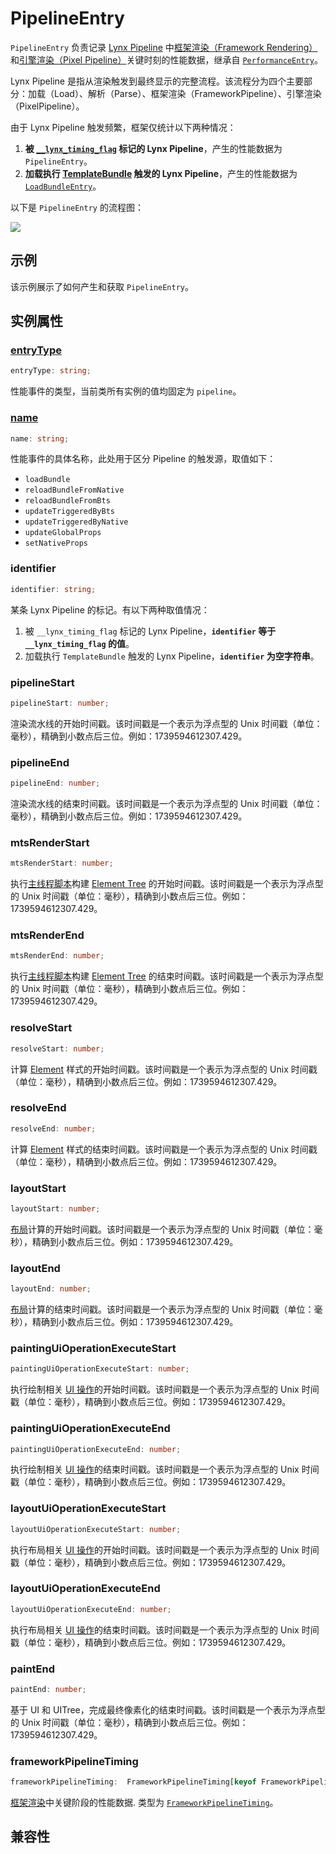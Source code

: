 
# PipelineEntry

`PipelineEntry` 负责记录 [Lynx Pipeline](/guide/spec#lynx-pipeline) 中[框架渲染（Framework Rendering）](/guide/spec#framework-rendering)和[引擎渲染（Pixel Pipeline）](/guide/spec#pixel-pipeline)关键时刻的性能数据，继承自 [`PerformanceEntry`](../performance-entry)。

Lynx Pipeline 是指从渲染触发到最终显示的完整流程。该流程分为四个主要部分：加载（Load）、解析（Parse）、框架渲染（FrameworkPipeline）、引擎渲染（PixelPipeline）。

由于 Lynx Pipeline 触发频繁，框架仅统计以下两种情况：

1. **被 [`__lynx_timing_flag`](/guide/performance/timing-flag) 标记的 Lynx Pipeline**，产生的性能数据为 `PipelineEntry`。
2. **加载执行 [TemplateBundle](/api/lynx-native-api/template-bundle) 触发的 Lynx Pipeline**，产生的性能数据为 [`LoadBundleEntry`](/api/lynx-api/performance-api/performance-entry/load-bundle-entry)。

以下是 `PipelineEntry` 的流程图：

<img src="https://lf-lynx.tiktok-cdns.com/obj/lynx-artifacts-oss-sg/lynx-website/assets/doc/pipeline-entry.png" />

## 示例

该示例展示了如何产生和获取 `PipelineEntry`。


<Go
  example="performance-api"
  defaultFile="src/pipeline_entry/index.tsx"
  defaultEntryFile="dist/pipeline_entry.lynx.bundle"
  img="https://lf-lynx.tiktok-cdns.com/obj/lynx-artifacts-oss-sg/lynx-website/assets/doc/pipeline-entry-demo.jpeg"
  entry="src/pipeline_entry"
  highlight="{11-21,31}"
/>

## 实例属性

### [entryType](/api/lynx-api/performance-api/performance-entry#entryType)

```ts
entryType: string;
```

性能事件的类型，当前类所有实例的值均固定为 `pipeline`。

### [name](/api/lynx-api/performance-api/performance-entry#name)

```ts
name: string;
```

性能事件的具体名称，此处用于区分 Pipeline 的触发源，取值如下：

- `loadBundle`
- `reloadBundleFromNative`
- `reloadBundleFromBts`
- `updateTriggeredByBts`
- `updateTriggeredByNative`
- `updateGlobalProps`
- `setNativeProps`

### identifier

```ts
identifier: string;
```

某条 Lynx Pipeline 的标记。有以下两种取值情况：

1. 被 `__lynx_timing_flag` 标记的 Lynx Pipeline，**`identifier` 等于 `__lynx_timing_flag` 的值**。
2. 加载执行 `TemplateBundle` 触发的 Lynx Pipeline，**`identifier` 为空字符串**。

### pipelineStart

```ts
pipelineStart: number;
```

渲染流水线的开始时间戳。该时间戳是一个表示为浮点型的 Unix 时间戳（单位：毫秒），精确到小数点后三位。例如：1739594612307.429。

### pipelineEnd

```ts
pipelineEnd: number;
```

渲染流水线的结束时间戳。该时间戳是一个表示为浮点型的 Unix 时间戳（单位：毫秒），精确到小数点后三位。例如：1739594612307.429。

### mtsRenderStart

```ts
mtsRenderStart: number;
```

执行[主线程脚本](/guide/spec#main-thread-script-or-mts)构建 [Element Tree](/guide/spec#element-tree) 的开始时间戳。该时间戳是一个表示为浮点型的 Unix 时间戳（单位：毫秒），精确到小数点后三位。例如：1739594612307.429。

### mtsRenderEnd

```ts
mtsRenderEnd: number;
```

执行[主线程脚本](/guide/spec#main-thread-script-or-mts)构建 [Element Tree](/guide/spec#element-tree) 的结束时间戳。该时间戳是一个表示为浮点型的 Unix 时间戳（单位：毫秒），精确到小数点后三位。例如：1739594612307.429。

### resolveStart

```ts
resolveStart: number;
```

计算 [Element](/guide/spec#element) 样式的开始时间戳。该时间戳是一个表示为浮点型的 Unix 时间戳（单位：毫秒），精确到小数点后三位。例如：1739594612307.429。

### resolveEnd

```ts
resolveEnd: number;
```

计算 [Element](/guide/spec#element) 样式的结束时间戳。该时间戳是一个表示为浮点型的 Unix 时间戳（单位：毫秒），精确到小数点后三位。例如：1739594612307.429。

### layoutStart

```ts
layoutStart: number;
```

[布局](/guide/spec#layout)计算的开始时间戳。该时间戳是一个表示为浮点型的 Unix 时间戳（单位：毫秒），精确到小数点后三位。例如：1739594612307.429。

### layoutEnd

```ts
layoutEnd: number;
```

[布局](/guide/spec#layout)计算的结束时间戳。该时间戳是一个表示为浮点型的 Unix 时间戳（单位：毫秒），精确到小数点后三位。例如：1739594612307.429。

### paintingUiOperationExecuteStart

```ts
paintingUiOperationExecuteStart: number;
```

执行绘制相关 [UI 操作](/guide/spec#ui-op)的开始时间戳。该时间戳是一个表示为浮点型的 Unix 时间戳（单位：毫秒），精确到小数点后三位。例如：1739594612307.429。

### paintingUiOperationExecuteEnd

```ts
paintingUiOperationExecuteEnd: number;
```

执行绘制相关 [UI 操作](/guide/spec#ui-op)的结束时间戳。该时间戳是一个表示为浮点型的 Unix 时间戳（单位：毫秒），精确到小数点后三位。例如：1739594612307.429。

### layoutUiOperationExecuteStart

```ts
layoutUiOperationExecuteStart: number;
```

执行布局相关 [UI 操作](/guide/spec#ui-op)的开始时间戳。该时间戳是一个表示为浮点型的 Unix 时间戳（单位：毫秒），精确到小数点后三位。例如：1739594612307.429。

### layoutUiOperationExecuteEnd

```ts
layoutUiOperationExecuteEnd: number;
```

执行布局相关 [UI 操作](/guide/spec#ui-op)的结束时间戳。该时间戳是一个表示为浮点型的 Unix 时间戳（单位：毫秒），精确到小数点后三位。例如：1739594612307.429。

### paintEnd

```ts
paintEnd: number;
```

基于 UI 和 UITree，完成最终像素化的结束时间戳。该时间戳是一个表示为浮点型的 Unix 时间戳（单位：毫秒），精确到小数点后三位。例如：1739594612307.429。

### frameworkPipelineTiming

```ts
frameworkPipelineTiming:  FrameworkPipelineTiming[keyof FrameworkPipelineTiming];
```

[框架渲染](/guide/spec#framework-rendering)中关键阶段的性能数据. 类型为 [`FrameworkPipelineTiming`](/api/lynx-api/performance-api/framework-pipeline-timing)。

## 兼容性


<LegacyCompatTable metadata="lynx-api/performance-api/performance-entry/pipeline-entry" />
